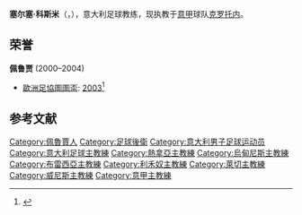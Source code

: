 {{Expand language|1=en|time=2021-03-01T14:34:28+00:00}}
{{NoteTA
|G1=足球
|G2=UEFA
|G3=意甲
}}
{{Infobox football biography
 | name            = 塞尔塞·科斯米<br>''Serse Cosmi''
 | image           = Serse Cosmi.JPG
 | image_size      = 
 | caption         = 
 | height          = 1.75 m
 | birth_date      = {{birth date and age|1958|5|5|df=y}}
 | birth_place     = 
 | currentclub     = [[克罗托内足球俱乐部|克罗托内]]（主教练）
 | position        = [[後衛_(足球)|后卫]]
 | manageryears1   = 1990–1995 | managerclubs1   = {{tsl|en|A.S.D. Pontevecchio||Pontevecchio}}
 | manageryears2   = 1995–2000 | managerclubs2   = [[阿雷素體育會|阿雷素]]
 | manageryears3   = 2000–2004 | managerclubs3   = [[佩魯賈足球會|佩魯賈]]
 | manageryears4   = 2004–2005 | managerclubs4   = [[热那亚板球与足球俱乐部|热那亚]]
 | manageryears5   = 2005–2006 | managerclubs5   = [[乌迪内斯足球俱乐部|乌迪内斯]]
 | manageryears6   = 2007–2008 | managerclubs6   = [[布雷西亚足球俱乐部|布雷西亚]]
 | manageryears7   = 2009–2010 | managerclubs7   = [[利沃诺足球俱乐部|利沃诺]]
 | manageryears8   = 2010      | managerclubs8   = [[利沃诺足球俱乐部|利沃诺]]
 | manageryears9   = 2011      | managerclubs9   = [[巴勒莫足球俱樂部|巴勒莫]]
 | manageryears10  = 2011–2012 | managerclubs10  = [[莱切足球俱乐部|莱切]]
 | manageryears11  = 2012      | managerclubs11  = [[錫耶納足球俱樂部|錫耶納]]
 | manageryears12  = 2014      | managerclubs12  = [[佩斯卡拉足球俱乐部|佩斯卡拉]]
 | manageryears13  = 2015–2016 | managerclubs13  = [[特拉帕尼足球俱樂部|特拉帕尼]]
 | manageryears14  = 2017–2018 | managerclubs14  = [[阿斯科利足球俱樂部|阿斯科利]]
 | manageryears15  = 2019      | managerclubs15  = [[威尼斯足球俱樂部|威尼斯]]
 | manageryears16  = 2020      | managerclubs16  = [[佩魯賈足球會|佩魯賈]]
 | manageryears17  = 2021-     | managerclubs17  = [[克罗托内足球俱乐部|克罗托内]]
}}
'''塞尔塞·科斯米'''（{{lang-it|'''Serse Cosmi'''}}，{{bd|1958年|5月5日}}），意大利足球教练，现执教于[[意大利足球甲级联赛|意甲]]球队[[克罗托内足球俱乐部|克罗托内]]。

==荣誉==
'''佩鲁贾''' (2000–2004)
*[[歐洲足協圖圖盃|歐洲足協圖圖盃]]: [[2003年歐洲足協圖圖盃|2003]]<ref>{{cite news | url = https://www.telegraph.co.uk/sport/main.jhtml?xml=/sport/2003/09/21/sfnper21.xml | title = Bothroyd finds asylum at Perugia | accessdate = 2008-04-04 | date = 2003-09-20 | publisher = [[The_Daily_Telegraph|The Daily Telegraph]] | location = London | first = Duncan | last = White | archive-date = 2021-03-10 | archive-url = https://web.archive.org/web/20210310121613/https://www.telegraph.co.uk/sport/?xml=%2Fsport%2F2003%2F09%2F21%2Fsfnper21.xml | dead-url = no }}</ref>

==参考文献==
{{reflist}}

{{克罗托内球员名单}}

{{Authority control}}
{{DEFAULTSORT:Cosmi, Serse}}
[[Category:佩魯賈人|Category:佩魯賈人]]
[[Category:足球後衛|Category:足球後衛]]
[[Category:意大利男子足球运动员|Category:意大利男子足球运动员]]
[[Category:意大利足球主教練|Category:意大利足球主教練]]
[[Category:熱拿亞主教練|Category:熱拿亞主教練]]
[[Category:烏甸尼斯主教練|Category:烏甸尼斯主教練]]
[[Category:布雷西亞主教練|Category:布雷西亞主教練]]
[[Category:利禾奴主教練|Category:利禾奴主教練]]
[[Category:萊切主教練|Category:萊切主教練]]
[[Category:威尼斯主教練|Category:威尼斯主教練]]
[[Category:意甲主教練|Category:意甲主教練]]